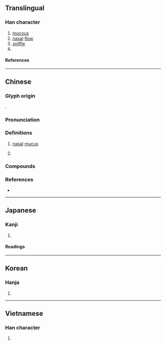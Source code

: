 {{character info}}
==Translingual==

===Han character===
{{Han char|rn=85|rad=水|as=05|sn=8|four=36100|canj=EWC|ids=⿰氵四}}

# [[mucous]]
# [[nasal]] [[flow]]
# [[sniffle]]
# {{place|mul|river|p/Shandong}}

====References====
{{Han ref|kx=0616.170|dkj=17294|dj=1011.010|hdz=31587.030|uh=6CD7}}

----

==Chinese==
{{zh-forms}}

===Glyph origin===
{{Han etym}}
{{Han compound|氵|四|c1=s|c2=p|t1=water|ls=psc}}.

===Pronunciation===
{{zh-pron
|m=sì
|c=si3,sei3
|mc=y
|oc=y
|cat=
}}

===Definitions===
{{zh-hanzi}}

# {{lb|zh|literary}} [[nasal]] [[mucus]]
# {{place|zh|river|p/Shandong|c/China|t1={{w|Si River}}}}

===Compounds===
{{zh-der|悲泗淋漓|感激涕泗|嵊泗列島|楊泗將軍|涕泗交頤|涕泗|涕泗縱橫|泗州戲|楊泗菩薩|泗水|涕泗交流|涕泗滂沱|涕泗橫流|涕泗交下|消泗|泗河|泗里街|泗澗溝:[[Sijiangou]]}}

===References===
* {{R:yue:mfccd}}

----

==Japanese==

===Kanji===
{{ja-kanji|grade=|rs=水05}}

# {{rfdef|ja|sort=水05}}

====Readings====
{{ja-readings
|goon=し
|kanon=し
|kun=なみだ, はなじる
}}

----

==Korean==

===Hanja===
{{ko-hanja|사}}

# {{rfdef|ko|sort=水05}}

----

==Vietnamese==

===Han character===
{{vi-readings|rs=水05|reading=tứa}}

# {{rfdef|vi|sort=水05}}